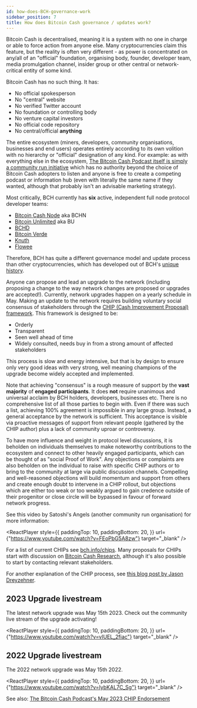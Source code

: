 ```yaml
---
id: how-does-BCH-governance-work
sidebar_position: 7
title: How does Bitcoin Cash governance / updates work?
---
```



Bitcoin Cash is decentralised, meaning it is a system with no one in charge or able to force action from anyone else. Many cryptocurrencies claim this feature, but the reality is often very different - as power is concentrated on any/all of an "official" foundation, organising body, founder, developer team, media promulgation channel, insider group or other central or network-critical entity of some kind.

Bitcoin Cash has no such thing. It has:

- No official spokesperson
- No "central" website
- No verified Twitter account
- No foundation or controlling body
- No venture capital investors
- No official code repository
- No central/official **anything**

The entire ecosystem (miners, developers, community organisations, businesses and end users) operates entirely according to its own volition with no hierarchy or "official" designation of any kind. For example: as with everything else in the ecosystem, [The Bitcoin Cash Podcast itself is simply a community run initiative](/about) which has no authority beyond the choice of Bitcoin Cash adopters to listen and anyone is free to create a competing podcast or information hub (even with literally the same name if they wanted, although that probably isn't an advisable marketing strategy).

Most critically, BCH currently has **six** active, independent full node protocol developer teams:

- [Bitcoin Cash Node](https://bitcoincashnode.org/en/) aka BCHN
- [Bitcoin Unlimited](https://www.bitcoinunlimited.info/) aka BU
- [BCHD](https://bchd.cash/)
- [Bitcoin Verde](https://bitcoinverde.org/)
- [Knuth](https://github.com/k-nuth/kth)
- [Flowee](https://flowee.org/)

Therefore, BCH has quite a different governance model and update process than other cryptocurrencies, which has developed out of BCH's [unique history](/start#episode-8-of-10-bitcoin-cash).

Anyone can propose and lead an upgrade to the network (including proposing a change to the way network changes are proposed or upgrades are accepted!). Currently, network upgrades happen on a yearly schedule in May. Making an update to the network requires building voluntary social consensus of stakeholders through the [CHIP (Cash Improvement Proposal) framework](https://bch.info/en/chips). This framework is designed to be:

- Orderly
- Transparent
- Seen well ahead of time
- Widely consulted, needs buy in from a strong amount of affected stakeholders

This process is slow and energy intensive, but that is by design to ensure only very good ideas with very strong, well meaning champions of the upgrade become widely accepted and implemented.

Note that achieving "consensus" is a rough measure of support by the **vast majority** of **engaged participants**. It does **not** require unanimous and universal acclaim by BCH holders, developers, businesses etc. There is no comprehensive list of all those parties to begin with. Even if there was such a list, achieving 100% agreement is impossible in any large group. Instead, a general acceptance by the network is sufficient. This acceptance is visible via proactive messages of support from relevant people (gathered by the CHIP author) plus a lack of community uproar or controversy.

To have more influence and weight in protocol level discussions, it is beholden on individuals themselves to make noteworthy contributions to the ecosystem and connect to other heavily engaged participants, which can be thought of as "social Proof of Work". Any objections or complaints are also beholden on the individual to raise with specific CHIP authors or to bring to the community at large via public discussion channels. Compelling and well-reasoned objections will build momentum and support from others and create enough doubt to intervene in a CHIP rollout, but objections which are either too weak or too weakly argued to gain credence outside of their progenitor or close circle will be bypassed in favour of forward network progress.

See this video by Satoshi's Angels (another community run organisation) for more information:

<ReactPlayer
  style={{
    paddingTop: 10,
    paddingBottom: 20,
  }}
  url={"https://www.youtube.com/watch?v=FEoPbG5A8zw"}
  target="_blank"
/>

For a list of current CHIPs see [bch.info/chips](https://bch.info/en/chips). Many proposals for CHIPs start with discussion on [Bitcoin Cash Research](https://bitcoincashresearch.org/), although it's also possible to start by contacting relevant stakeholders.

For another explanation of the CHIP process, see [this blog post by Jason Dreyzehner](https://blog.bitjson.com/bitcoin-cash-upgrade-2023/).

## 2023 Upgrade livestream

The latest network upgrade was May 15th 2023. Check out the community live stream of the upgrade activating!

<ReactPlayer
  style={{
    paddingTop: 10,
    paddingBottom: 20,
  }}
  url={"https://www.youtube.com/watch?v=vIUEL_2fiac"}
  target="_blank"
/>

## 2022 Upgrade livestream

The 2022 network upgrade was May 15th 2022.

<ReactPlayer
  style={{
    paddingTop: 10,
    paddingBottom: 20,
  }}
  url={"https://www.youtube.com/watch?v=IybKAL7C_Sg"}
  target="_blank"
/>

See also: [The Bitcoin Cash Podcast's May 2023 CHIP Endorsement](/blog/chip-endorsement-may-2023)
